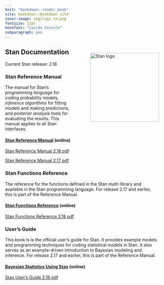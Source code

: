 ```yaml
---
knit: "bookdown::render_book"
site: bookdown::bookdown_site
cover-image: img/logo_tm.png
fontsize: 11pt
monofont: "Lucida Console"
subparagraph: yes
---
```


## Stan Documentation {-}

<img style="float:right; margin: -2em 0em 4em 4em" src="img/logo_tm.png" width="225" alt="Stan logo" />

Current Stan release: 2.18

### Stan Reference Manual {-}

The manual for Stan's *programming language* for coding probability models,
*inference algorithms* for fitting models and making predictions,
and *posterior analysis* tools for evaluating the results.
This manual applies to all Stan interfaces.

#### [Stan Reference Manual](2_18/reference-manual/index.html) (online) {-}

[Stan Reference Manual 2.18 pdf](https://github.com/stan-dev/stan/releases/download/v2.18.0/reference-manual-2.18.0.pdf)

[Stan Reference Manual 2.17 pdf](https://github.com/stan-dev/stan/releases/download/v2.17.1/stan-reference-2.17.1.pdf)

### Stan Functions Reference {-}

The reference for the functions defined in the Stan math
library and available in the Stan programming language.
For release 2.17 and earlier, this is part of the Reference Manual.

#### [Stan Functions Reference](2_18/functions-reference/index.html) (online) {-}

[Stan Functions Reference 2.18 pdf](https://github.com/stan-dev/stan/releases/download/v2.18.0/functions-reference-2.18.0.pdf)


### User's Guide {-}

This book is is the official user's guide for Stan.  It provides example
models and programming techniques for coding statistical models in Stan.
It also serves as an example-driven introduction to Bayesian modeling
and inference.
For release 2.17 and earlier, this is part of the Reference Manual.

#### [Bayesian Statistics Using Stan](bayes-stats-stan/index.html) (online) {-}

[Stan User's Guide 2.18 pdf](https://github.com/stan-dev/stan/releases/download/v2.18.0/users-guide-2.18.0.pdf)
